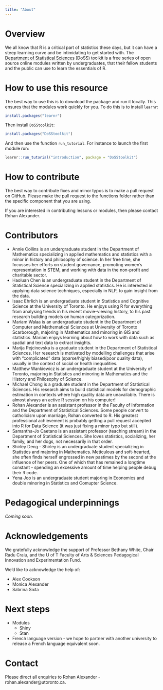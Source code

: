 ```yaml
---
title: "About"
---
```


# Overview

We all know that R is a critical part of statistics these days, but it can have a steep learning curve and be intimidating to get started with. The [Department of Statistical Sciences](http://www.utstat.utoronto.ca/) (DoSS) toolkit is a free series of open source online modules written by undergraduates, that their fellow students and the public can use to learn the essentials of R. 


# How to use this resource

The best way to use this is to download the package and run it locally. This ensures that the modules work quickly for you. To do this is to install `learnr`:

```r
install.packages("learnr")
```

Then install `DoSStoolkit`:

```r
install.packages("DoSStoolkit")
```

And then use the function `run_tutorial`. For instance to launch the first module run:

```r

learnr::run_tutorial("introduction", package = "DoSStoolkit")
```


# How to contribute

The best way to contribute fixes and minor typos is to make a pull request on GitHub. Please make the pull request to the functions folder rather than the specific component that you are using.

If you are interested in contributing lessons or modules, then please contact Rohan Alexander.




# Contributors

- Annie Collins is an undergraduate student in the Department of Mathematics specializing in applied mathematics and statistics with a minor in history and philosophy of science. In her free time, she focusses her efforts on student governance, promoting women's representation in STEM, and working with data in the non-profit and charitable sector.
- Haoluan Chen is an undergraduate student in the Department of Statistical Science specializing in applied statistics. He is interested in applying data science techniques, especially in NLP, to gain insight from the data.
- Isaac Ehrlich is an undergraduate student in Statistics and Cognitive Science at the University of Toronto. He enjoys using R for everything from analysing trends in his recent movie-viewing history, to his past research building models on human categorization.
- Mariam Walaa is an undergraduate student in the Department of Computer and Mathematical Sciences at University of Toronto Scarborough, majoring in Mathematics and minoring in GIS and statistics. Mariam enjoys learning about how to work with data such as spatial and text data to extract insights.
- Marija Pejcinovska is a graduate student in the Department of Statistical Sciences. Her research is motivated by modelling challenges that arise with "complicated" data (sparse/highly biased/poor quality data), usually in the context of social or health inequalities.
- Matthew Wankiewicz is an undergraduate student at the University of Toronto, majoring in Statistics and minoring in Mathematics and the History and Philosophy of Science.
- Michael Chong is a graduate student in the Department of Statistical Sciences. His research aims to build statistical models for demographic estimation in contexts where high quality data are unavailable. There is almost always an active R session on his computer!
- Rohan Alexander is an assistant professor in the Faculty of Information and the Department of Statistical Sciences. Some people convert to catholicism upon marriage, Rohan converted to R. His greatest professional achievement is probably getting a pull request accepted into R for Data Science (it was just fixing a minor typo but still).
- Samantha-Jo Caetano is an assistant professor (teaching stream) in the Department of Statistical Sciences. She loves statistics, socializing, her family, and her dogs, not necessarily in that order.
- Shirley Deng - Shirley is an undergraduate student specializing in Statistics and majoring in Mathematics. Meticulous and soft-hearted, she often finds herself engrossed in new pastimes by the second at the influence of her peers. One of which that has remained a longtime constant - spending an excessive amount of time helping people debug their R code.
- Yena Joo is an undergraduate student majoring in Economics and double minoring in Statistics and Comupter Science.


# Pedagogical underpinnings

*Coming soon.*

# Acknowledgements

We gratefully acknowledge the support of Professor Bethany White, Chair Radu Craiu, and the U of T Faculty of Arts & Sciences Pedagogical Innovation and Experimentation Fund.

We'd like to acknowledge the help of:

- Alex Cookson
- Monica Alexander
- Sabrina Sixta
 

 
# Next steps 

- Modules
  - Shiny
  - Stan
- French language version - we hope to partner with another university to release a French language equivalent soon.



# Contact

Please direct all enquiries to Rohan Alexander - rohan.alexander@utoronto.ca.







